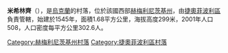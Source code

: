 {{coord|49|42|22|N|26|34|4|E|scale:100000|display=title}}

'''米希林齊'''（{{lang-uk|Михиринці}}），是[[烏克蘭|烏克蘭]]的村落，位於該國西部[[赫梅利尼茨基州|赫梅利尼茨基州]]，由[[捷奧菲波利區|捷奧菲波利區]]負責管轄，始建於1545年，面積1.68平方公里，海拔高度299米，2001年人口508，人口密度每平方公里302.6人。

{{DEFAULTSORT:Михиринці}}
[[Category:赫梅利尼茨基州村落|Category:赫梅利尼茨基州村落]]
[[Category:捷奧菲波利區村落|Category:捷奧菲波利區村落]]


{{Khmelnytskyi-geo-stub}}